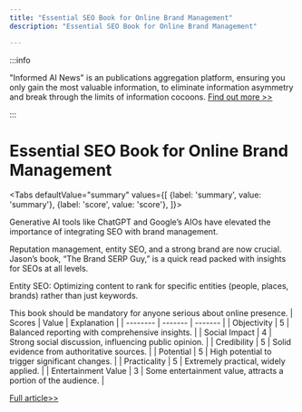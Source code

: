 ```yaml
---
title: "Essential SEO Book for Online Brand Management"
description: "Essential SEO Book for Online Brand Management"

---
```



:::info

"Informed AI News" is an publications aggregation platform, ensuring you only gain the most valuable information, to eliminate information asymmetry and break through the limits of information cocoons.  [Find out more >>](/)

:::

# Essential SEO Book for Online Brand Management


<Tabs
	defaultValue="summary"
	values={[
	{label: 'summary', value: 'summary'},
	{label: 'score', value: 'score'},
]}>
<TabItem value="summary">


Generative AI tools like ChatGPT and Google’s AIOs have elevated the importance of integrating SEO with brand management. 

Reputation management, entity SEO, and a strong brand are now crucial. Jason’s book, “The Brand SERP Guy,” is a quick read packed with insights for SEOs at all levels. 

Entity SEO: Optimizing content to rank for specific entities (people, places, brands) rather than just keywords.

This book should be mandatory for anyone serious about online presence.
</TabItem>
<TabItem value="score">
	| Scores     | Value   | Explanation |
	| -------- | ------- | ------- |
	| Objectivity  | 5    | Balanced reporting with comprehensive insights.    |
	| Social Impact | 4     | Strong social discussion, influencing public opinion.    |
	| Credibility    | 5    | Solid evidence from authoritative sources.    |
	| Potential    | 5    | High potential to trigger significant changes.    |
	| Practicality    | 5    | Extremely practical, widely applied.    |
	| Entertainment Value    | 3    | Some entertainment value, attracts a portion of the audience.    |
</TabItem>
</Tabs>

[Full article>>](https://ahrefs.com/blog/seo-books/)
